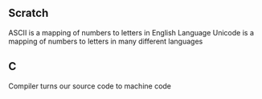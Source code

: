## Scratch

ASCII is a mapping of numbers to letters in English Language
Unicode is a mapping of numbers to letters in many different languages

## C

Compiler turns our source code to machine code
